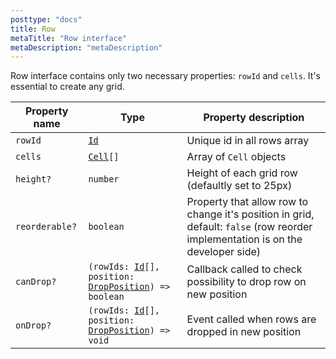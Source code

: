 ```yaml
---
posttype: "docs"
title: Row
metaTitle: "Row interface"
metaDescription: "metaDescription"
---
```


Row interface contains only two necessary properties: `rowId` and `cells`.
It's essential to create any grid.

| Property name     | Type          | Property description  | 
| ------------      | ------------- | -------------         |
| `rowId`           | [`Id`](link)                                                                  | Unique id in all rows array | 
| `cells`           | [`Cell`](link)`[]`                                                            | Array of `Cell` objects | 
| `height?`         | `number`                                                                      | Height of each grid row (defaultly set to 25px)  | 
| `reorderable?`    | `boolean`                                                                     | Property that allow row to change it's position in grid, default: `false` (row reorder implementation is on the developer side) |  
| `canDrop?`        | `(rowIds: `[`Id`](link)`[], position: `[`DropPosition`](link)`) => boolean`   | Callback called to check possibility to drop row on new position | 
| `onDrop?`         | `(rowIds: `[`Id`](link)`[], position: `[`DropPosition`](link)`) => void`      | Event called when rows are dropped in new position | 